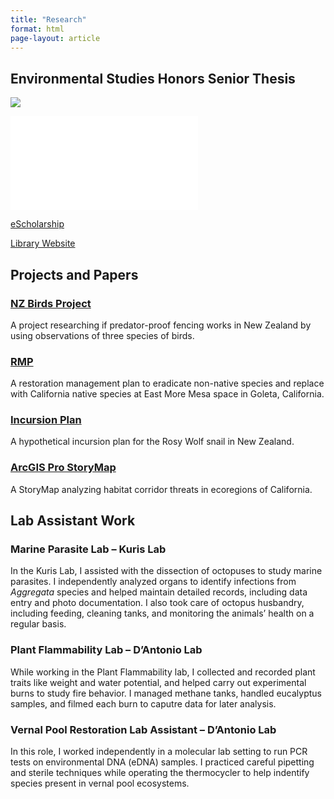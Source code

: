 ```yaml
---
title: "Research"
format: html
page-layout: article
---
```


## Environmental Studies Honors Senior Thesis

![](laurpic.jpeg)

![](firstplace.pdf)

[eScholarship](https://escholarship.org/uc/item/33f4v76f#main)

[Library Website](https://www.library.ucsb.edu/2025-winners)

## Projects and Papers

### [NZ Birds Project](nz-birds.qmd)

A project researching if predator-proof fencing works in New Zealand by using observations of three species of birds.

### [RMP](rmp.qmd)

A restoration management plan to eradicate non-native species and replace with California native species at East More Mesa space in Goleta, California.

### [Incursion Plan](incursion.qmd)

A hypothetical incursion plan for the Rosy Wolf snail in New Zealand.

### [ArcGIS Pro StoryMap](https://storymaps.arcgis.com/stories/500c2a3c646843bdb1463ab200f3e922)

A StoryMap analyzing habitat corridor threats in ecoregions of California.

## Lab Assistant Work

### Marine Parasite Lab -- Kuris Lab

In the Kuris Lab, I assisted with the dissection of octopuses to study marine parasites. I independently analyzed organs to identify infections from *Aggregata* species and helped maintain detailed records, including data entry and photo documentation. I also took care of octopus husbandry, including feeding, cleaning tanks, and monitoring the animals' health on a regular basis.

### Plant Flammability Lab -- D'Antonio Lab

While working in the Plant Flammability lab, I collected and recorded plant traits like weight and water potential, and helped carry out experimental burns to study fire behavior. I managed methane tanks, handled eucalyptus samples, and filmed each burn to caputre data for later analysis.

### Vernal Pool Restoration Lab Assistant -- D'Antonio Lab

In this role, I worked independently in a molecular lab setting to run PCR tests on environmental DNA (eDNA) samples. I practiced careful pipetting and sterile techniques while operating the thermocycler to help indentify species present in vernal pool ecosystems.
